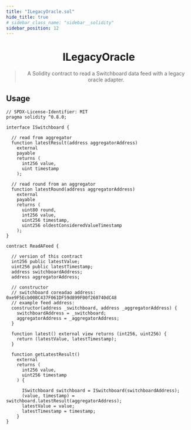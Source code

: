 ```yaml
---
title: "ILegacyOracle.sol"
hide_title: true
# sidebar_class_name: "sidebar__solidity"
sidebar_position: 12
---
```


<div align="center">

# ILegacyOracle

> A Solidity contract to read a Switchboard data feed with a legacy oracle
> adapter.

</div>

## Usage

```solidity
// SPDX-License-Identifier: MIT
pragma solidity ^0.8.0;

interface ISwitchboard {

  // read from aggregator
  function latestResult(address aggregatorAddress)
    external
    payable
    returns (
      int256 value,
      uint timestamp
    );

  // read round from an aggregator
  function latestRound(address aggregatorAddress)
    external
    payable
    returns (
      uint80 round,
      int256 value,
      uint256 timestamp,
      uint256 oldestConsideredValueTimestamp
    );
}

contract ReadAFeed {

  // version of this contract
  int256 public latestValue;
  uint256 public latestTimestamp;
  address switchboardAddress;
  address aggregatorAddress;

  // constructor
  // switchboard coreadao address: 0xe9F5Ecb00BC437F061DF59d899F00f260740dC48
  // example feed address:
  constructor(address _switchboard, address _aggregatorAddress) {
    switchboardAddress = _switchboard;
    aggregatorAddress = _aggregatorAddress;
  }

  function latest() external view returns (int256, uint256) {
    return (latestValue, latestTimestamp);
  }

  function getLatestResult()
    external
    returns (
      int256 value,
      uint256 timestamp
    ) {

      ISwitchboard switchboard = ISwitchboard(switchboardAddress);
      (value, timestamp) = switchboard.latestResult(aggregatorAddress);
      latestValue = value;
      latestTimestamp = timestamp;
    }
}
```
